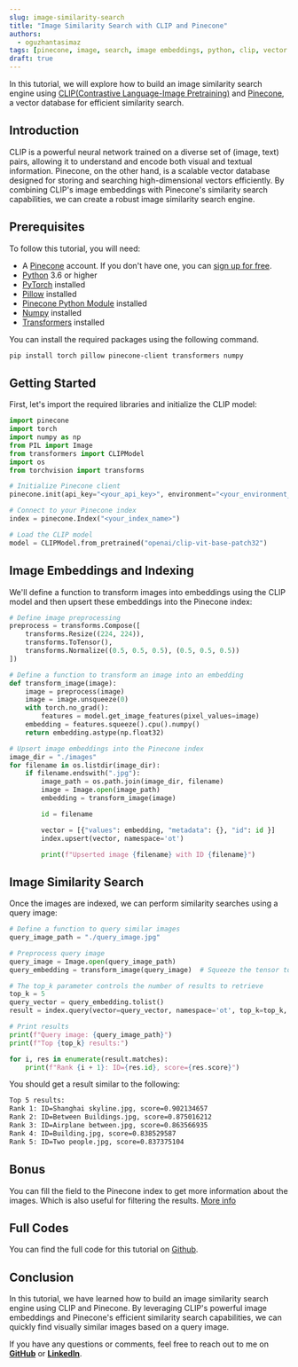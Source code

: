 ```yaml
---
slug: image-similarity-search
title: "Image Similarity Search with CLIP and Pinecone"
authors:
  - oguzhantasimaz
tags: [pinecone, image, search, image embeddings, python, clip, vector database, similarity search]
draft: true
---
```


In this tutorial, we will explore how to build an image similarity search engine using [CLIP(Contrastive Language-Image Pretraining)](https://openai.com/blog/clip) and [Pinecone](https://www.pinecone.io/), a vector database for efficient similarity search. <br/>

## Introduction

CLIP is a powerful neural network trained on a diverse set of (image, text) pairs, allowing it to understand and encode both visual and textual information. Pinecone, on the other hand, is a scalable vector database designed for storing and searching high-dimensional vectors efficiently. By combining CLIP's image embeddings with Pinecone's similarity search capabilities, we can create a robust image similarity search engine.

## Prerequisites

To follow this tutorial, you will need:

- A [Pinecone](https://www.pinecone.io/) account. If you don't have one, you can [sign up for free](https://www.pinecone.io/start/).
- [Python](https://www.python.org/downloads/) 3.6 or higher
- [PyTorch](https://pytorch.org/get-started/locally/) installed
- [Pillow](https://pillow.readthedocs.io/en/stable/) installed
- [Pinecone Python Module](https://docs.pinecone.io/docs/python-client) installed
- [Numpy](https://numpy.org/install/) installed
- [Transformers](https://huggingface.co/transformers/installation.html) installed 

You can install the required packages using the following command.

```bash 
pip install torch pillow pinecone-client transformers numpy
```

## Getting Started

First, let's import the required libraries and initialize the CLIP model:

```python
import pinecone
import torch
import numpy as np
from PIL import Image
from transformers import CLIPModel
import os
from torchvision import transforms

# Initialize Pinecone client
pinecone.init(api_key="<your_api_key>", environment="<your_environment_name>")

# Connect to your Pinecone index
index = pinecone.Index("<your_index_name>")

# Load the CLIP model
model = CLIPModel.from_pretrained("openai/clip-vit-base-patch32")

```

## Image Embeddings and Indexing

We'll define a function to transform images into embeddings using the CLIP model and then upsert these embeddings into the Pinecone index:

```python
# Define image preprocessing
preprocess = transforms.Compose([
    transforms.Resize((224, 224)),
    transforms.ToTensor(),
    transforms.Normalize((0.5, 0.5, 0.5), (0.5, 0.5, 0.5))
])

# Define a function to transform an image into an embedding
def transform_image(image):
    image = preprocess(image)
    image = image.unsqueeze(0)
    with torch.no_grad():
        features = model.get_image_features(pixel_values=image)
    embedding = features.squeeze().cpu().numpy()
    return embedding.astype(np.float32)

# Upsert image embeddings into the Pinecone index
image_dir = "./images"
for filename in os.listdir(image_dir):
    if filename.endswith(".jpg"):
        image_path = os.path.join(image_dir, filename)
        image = Image.open(image_path)
        embedding = transform_image(image)

        id = filename

        vector = [{"values": embedding, "metadata": {}, "id": id }]
        index.upsert(vector, namespace='ot')

        print(f"Upserted image {filename} with ID {filename}")
```

## Image Similarity Search

Once the images are indexed, we can perform similarity searches using a query image:

```python
# Define a function to query similar images
query_image_path = "./query_image.jpg"

# Preprocess query image
query_image = Image.open(query_image_path)
query_embedding = transform_image(query_image)  # Squeeze the tensor to remove batch dimension

# The top_k parameter controls the number of results to retrieve
top_k = 5
query_vector = query_embedding.tolist()
result = index.query(vector=query_vector, namespace='ot', top_k=top_k, include_metadata=True, include_values=True)

# Print results
print(f"Query image: {query_image_path}")
print(f"Top {top_k} results:")

for i, res in enumerate(result.matches):
    print(f"Rank {i + 1}: ID={res.id}, score={res.score}")
```

You should get a result similar to the following:

```bash
Top 5 results:
Rank 1: ID=Shanghai skyline.jpg, score=0.902134657
Rank 2: ID=Between Buildings.jpg, score=0.875016212
Rank 3: ID=Airplane between.jpg, score=0.863566935
Rank 4: ID=Building.jpg, score=0.838529587
Rank 5: ID=Two people.jpg, score=0.837375104
```

## Bonus

You can fill the field to the Pinecone index to get more information about the images.
Which is also useful for filtering the results. [More info](https://docs.pinecone.io/docs/metadata-filtering) <br/>

## Full Codes

You can find the full code for this tutorial on [Github](https://github.com/oguzhantasimaz/image-similarity-search). <br/>

## Conclusion

In this tutorial, we have learned how to build an image similarity search engine using CLIP and Pinecone. By leveraging CLIP's powerful image embeddings and Pinecone's efficient similarity search capabilities, we can quickly find visually similar images based on a query image. <br/>

If you have any questions or comments, feel free to reach out to me on **[GitHub](https://github.com/oguzhantasimaz)** or **[LinkedIn](https://www.linkedin.com/in/oguzhantasimaz/)**. <br/>
